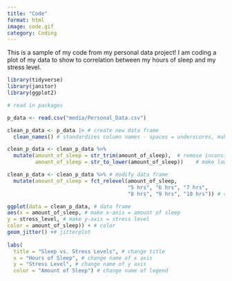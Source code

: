 ```yaml
---
title: "Code"
format: html
image: code.gif
category: Coding 
---
```


This is a sample of my code from my personal data project! I am coding a plot of my data to show to correlation between my hours of sleep and my stress level. 


```r
library(tidyverse)
library(janitor)
library(ggplot2)

# read in packages 

```

```r
p_data <- read.csv("media/Personal_Data.csv")

clean_p_data <- p_data |> # create new data frame
  clean_names() # standardizes column names - spaces = underscores, make everything lowercase

clean_p_data <- clean_p_data %>%
  mutate(amount_of_sleep = str_trim(amount_of_sleep),  # remove inconsistencies among group names 
         amount_of_sleep = str_to_lower(amount_of_sleep))    # make lowercase if needed

clean_p_data <- clean_p_data %>% # modify data frame
  mutate(amount_of_sleep = fct_relevel(amount_of_sleep, 
                                       "5 hrs", "6 hrs", "7 hrs", 
                                       "8 hrs", "9 hrs", "10 hrs")) # reorder data so that it is represented in numerical order
```

```r
ggplot(data = clean_p_data, # data frame
aes(x = amount_of_sleep, # make x-axis = amount of sleep
y = stress_level, # make y-axis = stress level 
color = amount_of_sleep)) + # color 
geom_jitter() +# jitterplot 
  
labs(
  title = "Sleep vs. Stress Levels", # change title
  x = "Hours of Sleep", # change name of x axis
  y = "Stress Level", # change name of y axis
  color = "Amount of Sleep") # change name of legend 

```






